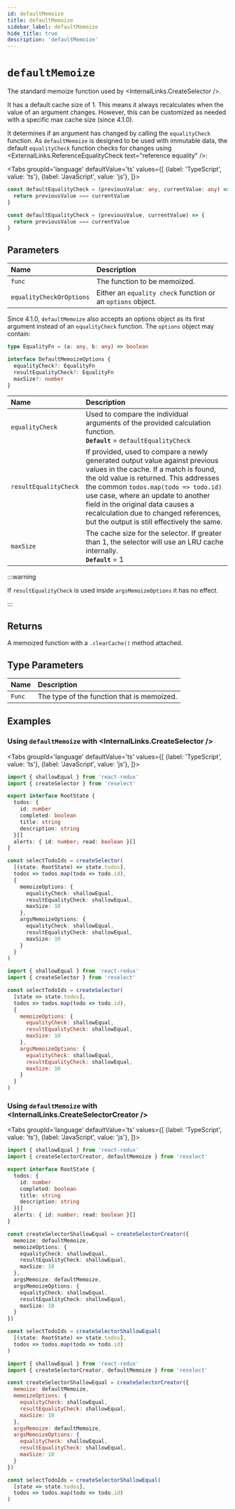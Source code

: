```yaml
---
id: defaultMemoize
title: defaultMemoize
sidebar_label: defaultMemoize
hide_title: true
description: 'defaultMemoize'
---
```



# `defaultMemoize`

The standard memoize function used by <InternalLinks.CreateSelector />.

It has a default cache size of 1. This means it always recalculates when the value of an argument changes. However, this can be customized as needed with a specific max cache size (since 4.1.0).

It determines if an argument has changed by calling the `equalityCheck` function. As `defaultMemoize` is designed to be used with immutable data, the default `equalityCheck` function checks for changes using <ExternalLinks.ReferenceEqualityCheck text="reference equality" />:

<!-- START: defaultMemoize/defaultEqualityCheck.ts -->

<Tabs
  groupId='language'
  defaultValue='ts'
  values={[
    {label: 'TypeScript', value: 'ts'},
    {label: 'JavaScript', value: 'js'},
  ]}>
  <TabItem value='ts'>

```ts title="defaultMemoize/defaultEqualityCheck.ts"
const defaultEqualityCheck = (previousValue: any, currentValue: any) => {
  return previousValue === currentValue
}
```

  </TabItem>
  <TabItem value='js'>

```js title="defaultMemoize/defaultEqualityCheck.js"
const defaultEqualityCheck = (previousValue, currentValue) => {
  return previousValue === currentValue
}
```

  </TabItem>
</Tabs>

  <!-- END: defaultMemoize/defaultEqualityCheck.ts -->

## Parameters

| Name                     | Description                                                 |
| :----------------------- | :---------------------------------------------------------- |
| `func`                   | The function to be memoized.                                |
| `equalityCheckOrOptions` | Either an `equality check` function or an `options` object. |

Since 4.1.0, `defaultMemoize` also accepts an options object as its first argument instead of an `equalityCheck` function. The `options` object may contain:

```ts
type EqualityFn = (a: any, b: any) => boolean

interface DefaultMemoizeOptions {
  equalityCheck?: EqualityFn
  resultEqualityCheck?: EqualityFn
  maxSize?: number
}
```

| Name                  | Description                                                                                                                                                                                                                                                                                                                                                                         |
| :-------------------- | :---------------------------------------------------------------------------------------------------------------------------------------------------------------------------------------------------------------------------------------------------------------------------------------------------------------------------------------------------------------------------------- |
| `equalityCheck`       | Used to compare the individual arguments of the provided calculation function. <br /> **`Default`** = `defaultEqualityCheck`                                                                                                                                                                                                                                                        |
| `resultEqualityCheck` | If provided, used to compare a newly generated output value against previous values in the cache. If a match is found, the old value is returned. This addresses the common <code>todos.map(todo => todo.id)</code> use case, where an update to another field in the original data causes a recalculation due to changed references, but the output is still effectively the same. |
| `maxSize`             | The cache size for the selector. If greater than 1, the selector will use an LRU cache internally. <br /> **`Default`** = 1                                                                                                                                                                                                                                                         |

:::warning

If `resultEqualityCheck` is used inside `argsMemoizeOptions` it has no effect.

:::

## Returns

A memoized function with a `.clearCache()` method attached.

## Type Parameters

| Name   | Description                                |
| :----- | :----------------------------------------- |
| `Func` | The type of the function that is memoized. |

## Examples

### Using `defaultMemoize` with <InternalLinks.CreateSelector />

<!-- START: defaultMemoize/usingWithCreateSelector.ts -->

<Tabs
  groupId='language'
  defaultValue='ts'
  values={[
    {label: 'TypeScript', value: 'ts'},
    {label: 'JavaScript', value: 'js'},
  ]}>
  <TabItem value='ts'>

```ts title="defaultMemoize/usingWithCreateSelector.ts"
import { shallowEqual } from 'react-redux'
import { createSelector } from 'reselect'

export interface RootState {
  todos: {
    id: number
    completed: boolean
    title: string
    description: string
  }[]
  alerts: { id: number; read: boolean }[]
}

const selectTodoIds = createSelector(
  [(state: RootState) => state.todos],
  todos => todos.map(todo => todo.id),
  {
    memoizeOptions: {
      equalityCheck: shallowEqual,
      resultEqualityCheck: shallowEqual,
      maxSize: 10
    },
    argsMemoizeOptions: {
      equalityCheck: shallowEqual,
      resultEqualityCheck: shallowEqual,
      maxSize: 10
    }
  }
)
```

  </TabItem>
  <TabItem value='js'>

```js title="defaultMemoize/usingWithCreateSelector.js"
import { shallowEqual } from 'react-redux'
import { createSelector } from 'reselect'

const selectTodoIds = createSelector(
  [state => state.todos],
  todos => todos.map(todo => todo.id),
  {
    memoizeOptions: {
      equalityCheck: shallowEqual,
      resultEqualityCheck: shallowEqual,
      maxSize: 10
    },
    argsMemoizeOptions: {
      equalityCheck: shallowEqual,
      resultEqualityCheck: shallowEqual,
      maxSize: 10
    }
  }
)
```

  </TabItem>
</Tabs>

  <!-- END: defaultMemoize/usingWithCreateSelector.ts -->

### Using `defaultMemoize` with <InternalLinks.CreateSelectorCreator />

<!-- START: defaultMemoize/usingWithCreateSelectorCreator.ts -->

<Tabs
  groupId='language'
  defaultValue='ts'
  values={[
    {label: 'TypeScript', value: 'ts'},
    {label: 'JavaScript', value: 'js'},
  ]}>
  <TabItem value='ts'>

```ts title="defaultMemoize/usingWithCreateSelectorCreator.ts"
import { shallowEqual } from 'react-redux'
import { createSelectorCreator, defaultMemoize } from 'reselect'

export interface RootState {
  todos: {
    id: number
    completed: boolean
    title: string
    description: string
  }[]
  alerts: { id: number; read: boolean }[]
}

const createSelectorShallowEqual = createSelectorCreator({
  memoize: defaultMemoize,
  memoizeOptions: {
    equalityCheck: shallowEqual,
    resultEqualityCheck: shallowEqual,
    maxSize: 10
  },
  argsMemoize: defaultMemoize,
  argsMemoizeOptions: {
    equalityCheck: shallowEqual,
    resultEqualityCheck: shallowEqual,
    maxSize: 10
  }
})

const selectTodoIds = createSelectorShallowEqual(
  [(state: RootState) => state.todos],
  todos => todos.map(todo => todo.id)
)
```

  </TabItem>
  <TabItem value='js'>

```js title="defaultMemoize/usingWithCreateSelectorCreator.js"
import { shallowEqual } from 'react-redux'
import { createSelectorCreator, defaultMemoize } from 'reselect'

const createSelectorShallowEqual = createSelectorCreator({
  memoize: defaultMemoize,
  memoizeOptions: {
    equalityCheck: shallowEqual,
    resultEqualityCheck: shallowEqual,
    maxSize: 10
  },
  argsMemoize: defaultMemoize,
  argsMemoizeOptions: {
    equalityCheck: shallowEqual,
    resultEqualityCheck: shallowEqual,
    maxSize: 10
  }
})

const selectTodoIds = createSelectorShallowEqual(
  [state => state.todos],
  todos => todos.map(todo => todo.id)
)
```

  </TabItem>
</Tabs>

  <!-- END: defaultMemoize/usingWithCreateSelectorCreator.ts -->
